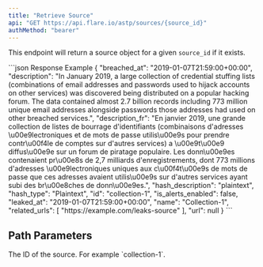 ```yaml
---
title: "Retrieve Source"
api: "GET https://api.flare.io/astp/sources/{source_id}"
authMethod: "bearer"
---
```



<GatedAccessFeatureAstp />

This endpoint will return a source object for a given `source_id` if it exists.

<ResponseExample>
```json Response Example
{
    "breached_at": "2019-01-07T21:59:00+00:00",
    "description": "In January 2019, a large collection of credential stuffing lists (combinations of email addresses and passwords used to hijack accounts on other services) was discovered being distributed on a popular hacking forum. The data contained almost 2.7 billion records including 773 million unique email addresses alongside passwords those addresses had used on other breached services.",
    "description_fr": "En janvier 2019, une grande collection de listes de bourrage d'identifiants (combinaisons d'adresses \u00e9lectroniques et de mots de passe utilis\u00e9s pour prendre contr\u00f4le de comptes sur d'autres services) a \u00e9t\u00e9 diffus\u00e9e sur un forum de piratage populaire. Les donn\u00e9es contenaient pr\u00e8s de 2,7 milliards d'enregistrements, dont 773 millions d'adresses \u00e9lectroniques uniques aux c\u00f4t\u00e9s de mots de passe que ces adresses avaient utilis\u00e9s sur d'autres services ayant subi des br\u00e8ches de donn\u00e9es.",
    "hash_description": "plaintext",
    "hash_type": "Plaintext",
    "id": "collection-1",
    "is_alerts_enabled": false,
    "leaked_at": "2019-01-07T21:59:00+00:00",
    "name": "Collection-1",
    "related_urls": [
        "https://example.com/leaks-source"
    ],
    "url": null
}
```
</ResponseExample>

## Path Parameters

<ParamField path="source_id" type="string" required>
  The ID of the source.
  For example `collection-1`.
</ParamField>
